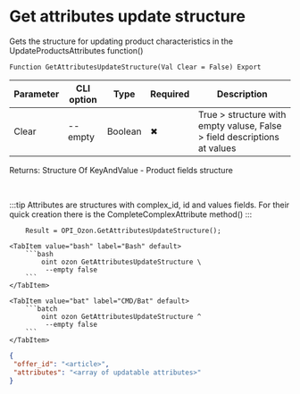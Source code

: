﻿---
sidebar_position: 22
description: Get attributes update structure and other functions to work with Ozon in the Open Integration Package, a free open-source integration library for 1C:Enterprise 8, OneScript and CLI
keywords: [1C, 1С, 1С:Enterprise, 1С:Enterprise 8.3, API, Integration, Services, Exchange, OneScript, CLI, Ozon]
---


# Get attributes update structure
 Gets the structure for updating product characteristics in the UpdateProductsAttributes function()



`Function GetAttributesUpdateStructure(Val Clear = False) Export`

  | Parameter | CLI option | Type | Required | Description |
  |-|-|-|-|-|
  | Clear | --empty | Boolean | &#x2716; | True > structure with empty valuse, False > field descriptions at values |

  
  Returns:  Structure Of KeyAndValue - Product fields structure

<br/>

:::tip
Attributes are structures with complex_id, id and values fields. For their quick creation there is the CompleteComplexAttribute method()
:::
<br/>



```bsl title="1C:Enterprise/OneScript code example"
    Result = OPI_Ozon.GetAttributesUpdateStructure();
```
 

 <Tabs>
  
    <TabItem value="bash" label="Bash" default>
        ```bash
            oint ozon GetAttributesUpdateStructure \
             --empty false
        ```
    </TabItem>
  
    <TabItem value="bat" label="CMD/Bat" default>
        ```batch
            oint ozon GetAttributesUpdateStructure ^
             --empty false
        ```
    </TabItem>
</Tabs>


```json title="Result"
{
 "offer_id": "<article>",
 "attributes": "<array of updatable attributes>"
}
```
